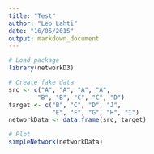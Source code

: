 ```yaml
---
title: "Test"
author: "Leo Lahti"
date: "16/05/2015"
output: markdown_document
---
```



```r
# Load package
library(networkD3)

# Create fake data
src <- c("A", "A", "A", "A",
        "B", "B", "C", "C", "D")
target <- c("B", "C", "D", "J",
            "E", "F", "G", "H", "I")
networkData <- data.frame(src, target)

# Plot
simpleNetwork(networkData)
```
